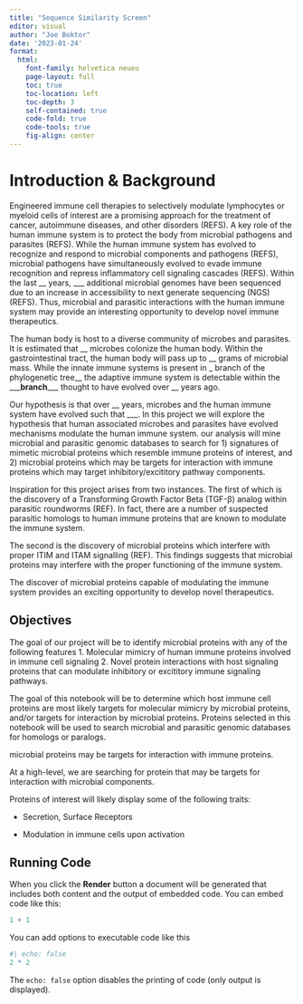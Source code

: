 ```yaml
---
title: "Sequence Similarity Screen"
editor: visual
author: "Joe Boktor"
date: '2023-01-24'
format: 
  html:
    font-family: helvetica neueu
    page-layout: full
    toc: true
    toc-location: left
    toc-depth: 3
    self-contained: true
    code-fold: true
    code-tools: true
    fig-align: center
---
```


# Introduction & Background

Engineered immune cell therapies to selectively modulate lymphocytes or myeloid cells of interest are a promising approach for the treatment of cancer, autoimmune diseases, and other disorders (REFS). A key role of the human immune system is to protect the body from microbial pathogens and parasites (REFS). While the human immune system has evolved to recognize and respond to microbial components and pathogens (REFS), microbial pathogens have simultaneously evolved to evade immune recognition and repress inflammatory cell signaling cascades (REFS). Within the last \_\_ years, \_\_\_ additional microbial genomes have been sequenced due to an increase in accessibility to next generate sequencing (NGS) (REFS). Thus, microbial and parasitic interactions with the human immune system may provide an interesting opportunity to develop novel immune therapeutics.

The human body is host to a diverse community of microbes and parasites. It is estimated that \_\_ microbes colonize the human body. Within the gastrointestinal tract, the human body will pass up to \_\_ grams of microbial mass. While the innate immune systems is present in \_ branch of the phylogenetic tree\_\_ the adaptive immune system is detectable within the \_\_\_**branch**\_\_\_ thought to have evolved over \_\_ years ago.

Our hypothesis is that over \_\_ years, microbes and the human immune system have evolved such that \_\_\_. In this project we will explore the hypothesis that human associated microbes and parasites have evolved mechanisms modulate the human immune system. our analysis will mine microbial and parasitic genomic databases to search for 1) signatures of mimetic microbial proteins which resemble immune proteins of interest, and 2) microbial proteins which may be targets for interaction with immune proteins which may target inhibitory/excititory pathway components.

Inspiration for this project arises from two instances. The first of which is the discovery of a Transforming Growth Factor Beta (TGF-β) analog within parasitic roundworms (REF). In fact, there are a number of suspected parasitic homologs to human immune proteins that are known to modulate the immune system.

The second is the discovery of microbial proteins which interfere with proper ITIM and ITAM signalling (REF). This findings suggests that microbial proteins may interfere with the proper functioning of the immune system.

The discover of microbial proteins capable of modulating the immune system provides an exciting opportunity to develop novel therapeutics.

## Objectives

The goal of our project will be to identify microbial proteins with any of the following features 1. Molecular mimicry of human immune proteins involved in immune cell signaling 2. Novel protein interactions with host signaling proteins that can modulate inhibitory or excititory immune signaling pathways.

The goal of this notebook will be to determine which host immune cell proteins are most likely targets for molecular mimicry by microbial proteins, and/or targets for interaction by microbial proteins. Proteins selected in this notebook will be used to search microbial and parasitic genomic databases for homologs or paralogs.

microbial proteins may be targets for interaction with immune proteins.

At a high-level, we are searching for protein that may be targets for interaction with microbial components.

Proteins of interest will likely display some of the following traits:

-   Secretion, Surface Receptors

-   Modulation in immune cells upon activation

## Running Code

When you click the **Render** button a document will be generated that includes both content and the output of embedded code. You can embed code like this:

```r
1 + 1
```

You can add options to executable code like this

```r
#| echo: false
2 * 2
```

The `echo: false` option disables the printing of code (only output is displayed).
